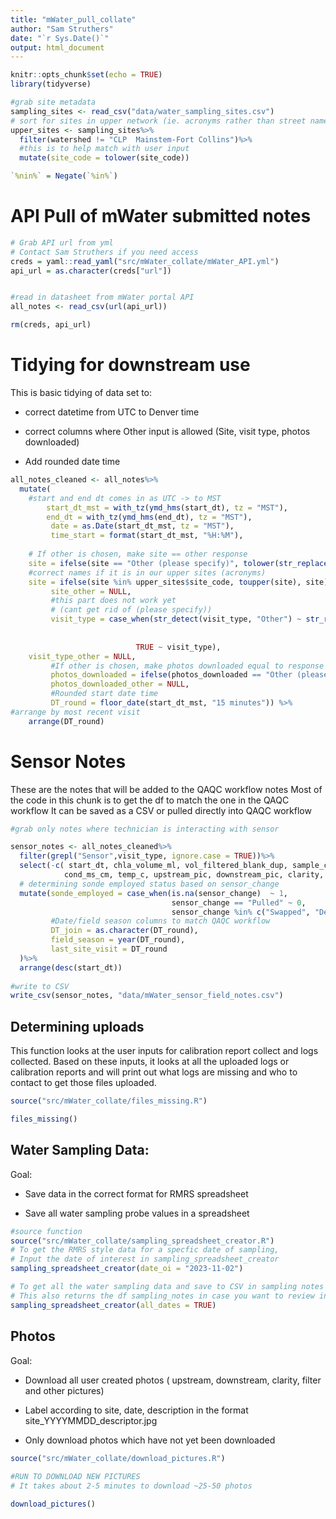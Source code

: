```yaml
---
title: "mWater_pull_collate"
author: "Sam Struthers"
date: "`r Sys.Date()`"
output: html_document
---
```


```r
knitr::opts_chunk$set(echo = TRUE)
library(tidyverse)

#grab site metadata
sampling_sites <- read_csv("data/water_sampling_sites.csv")
# sort for sites in upper network (ie. acronyms rather than street names)
upper_sites <- sampling_sites%>%
  filter(watershed != "CLP  Mainstem-Fort Collins")%>%
  #this is to help match with user input
  mutate(site_code = tolower(site_code))

`%nin%` = Negate(`%in%`)
```

# API Pull of mWater submitted notes

```r
# Grab API url from yml
# Contact Sam Struthers if you need access
creds = yaml::read_yaml("src/mWater_collate/mWater_API.yml")
api_url = as.character(creds["url"])


#read in datasheet from mWater portal API
all_notes <- read_csv(url(api_url))

rm(creds, api_url)
```



# Tidying for downstream use

This is basic tidying of data set to:

-   correct datetime from UTC to Denver time

-   correct columns where Other input is allowed (Site, visit type, photos downloaded)

-   Add rounded date time

```r

all_notes_cleaned <- all_notes%>%
  mutate(
    #start and end dt comes in as UTC -> to MST
        start_dt_mst = with_tz(ymd_hms(start_dt), tz = "MST"),
        end_dt = with_tz(ymd_hms(end_dt), tz = "MST"),
         date = as.Date(start_dt_mst, tz = "MST"),
         time_start = format(start_dt_mst, "%H:%M"),
        
    # If other is chosen, make site == other response      
    site = ifelse(site == "Other (please specify)", tolower(str_replace_all(site_other, " ", "")), site),
    #correct names if it is in our upper sites (acronyms)
    site = ifelse(site %in% upper_sites$site_code, toupper(site), site),
         site_other = NULL,
         #this part does not work yet
         # (cant get rid of (please specify))
         visit_type = case_when(str_detect(visit_type, "Other") ~ str_replace(string = visit_type,
                                                                              pattern =  "Other \\(please specify\\)",
                                                                              replacement = visit_type_other), 
                            TRUE ~ visit_type),
    visit_type_other = NULL, 
         #If other is chosen, make photos downloaded equal to response
         photos_downloaded = ifelse(photos_downloaded == "Other (please specify)", photos_downloaded_other, photos_downloaded),
         photos_downloaded_other = NULL, 
         #Rounded start date time
         DT_round = floor_date(start_dt_mst, "15 minutes")) %>% 
#arrange by most recent visit
    arrange(DT_round)
```

# Sensor Notes

These are the notes that will be added to the QAQC workflow notes Most of the code in this chunk is to get the df to match the one in the QAQC workflow It can be saved as a CSV or pulled directly into QAQC workflow

```r
#grab only notes where technician is interacting with sensor

sensor_notes <- all_notes_cleaned%>%
  filter(grepl("Sensor",visit_type, ignore.case = TRUE))%>%
  select(-c( start_dt, chla_volume_ml, vol_filtered_blank_dup, sample_collected,do_mgl,
            cond_ms_cm, temp_c, upstream_pic, downstream_pic, clarity, filter_pic, other_pic, other_pic_descriptor))%>%
  # determining sonde employed status based on sensor_change 
  mutate(sonde_employed = case_when(is.na(sensor_change)  ~ 1,
                                    sensor_change == "Pulled" ~ 0,
                                    sensor_change %in% c("Swapped", "Deployed") ~ 1),
         #Date/field season columns to match QAQC workflow
         DT_join = as.character(DT_round),
         field_season = year(DT_round),
         last_site_visit = DT_round
  )%>%
  arrange(desc(start_dt))
         
#write to CSV
write_csv(sensor_notes, "data/mWater_sensor_field_notes.csv")

```

## Determining uploads

This function looks at the user inputs for calibration report collect and logs collected. Based on these inputs, it looks at all the uploaded logs or calibration reports and will print out what logs are missing and who to contact to get those files uploaded.

```r

source("src/mWater_collate/files_missing.R")

files_missing()

```

## Water Sampling Data:

Goal:

-   Save data in the correct format for RMRS spreadsheet

-   Save all water sampling probe values in a spreadsheet

```r
#source function
source("src/mWater_collate/sampling_spreadsheet_creator.R")
# To get the RMRS style data for a specfic date of sampling, 
# Input the date of interest in sampling_spreadsheet_creator
sampling_spreadsheet_creator(date_oi = "2023-11-02")

# To get all the water sampling data and save to CSV in sampling notes
# This also returns the df sampling_notes in case you want to review in R
sampling_spreadsheet_creator(all_dates = TRUE)
```

## Photos

Goal:

-   Download all user created photos ( upstream, downstream, clarity, filter and other pictures)

-   Label according to site, date, description in the format site_YYYYMMDD_descriptor.jpg

-   Only download photos which have not yet been downloaded

```r
source("src/mWater_collate/download_pictures.R")
  
#RUN TO DOWNLOAD NEW PICTURES
# It takes about 2-5 minutes to download ~25-50 photos

download_pictures()
        

```
